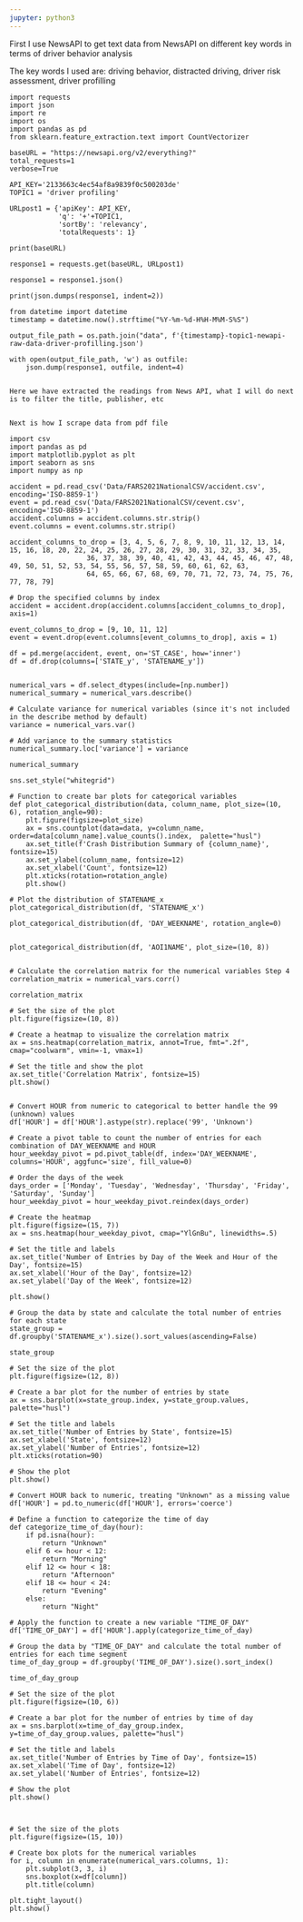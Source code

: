 ```yaml
---
jupyter: python3
---
```



First I use NewsAPI to get text data from NewsAPI on different key words in terms of driver behavior analysis

The key words I used are: driving behavior, distracted driving, driver risk assessment, driver profilling

```.python
import requests
import json
import re
import os
import pandas as pd
from sklearn.feature_extraction.text import CountVectorizer

baseURL = "https://newsapi.org/v2/everything?"
total_requests=1
verbose=True

API_KEY='2133663c4ec54af8a9839f0c500203de'
TOPIC1 = 'driver profiling'

URLpost1 = {'apiKey': API_KEY,
            'q': '+'+TOPIC1,
            'sortBy': 'relevancy',
            'totalRequests': 1}

print(baseURL)

response1 = requests.get(baseURL, URLpost1) 

response1 = response1.json() 

print(json.dumps(response1, indent=2))

from datetime import datetime
timestamp = datetime.now().strftime("%Y-%m-%d-H%H-M%M-S%S")

output_file_path = os.path.join("data", f'{timestamp}-topic1-newapi-raw-data-driver-profilling.json')

with open(output_file_path, 'w') as outfile:
    json.dump(response1, outfile, indent=4)


Here we have extracted the readings from News API, what I will do next is to filter the title, publisher, etc


Next is how I scrape data from pdf file

import csv
import pandas as pd
import matplotlib.pyplot as plt
import seaborn as sns
import numpy as np

accident = pd.read_csv('Data/FARS2021NationalCSV/accident.csv', encoding='ISO-8859-1')
event = pd.read_csv('Data/FARS2021NationalCSV/cevent.csv', encoding='ISO-8859-1')
accident.columns = accident.columns.str.strip()
event.columns = event.columns.str.strip()

accident_columns_to_drop = [3, 4, 5, 6, 7, 8, 9, 10, 11, 12, 13, 14, 15, 16, 18, 20, 22, 24, 25, 26, 27, 28, 29, 30, 31, 32, 33, 34, 35,
                   36, 37, 38, 39, 40, 41, 42, 43, 44, 45, 46, 47, 48, 49, 50, 51, 52, 53, 54, 55, 56, 57, 58, 59, 60, 61, 62, 63,
                   64, 65, 66, 67, 68, 69, 70, 71, 72, 73, 74, 75, 76, 77, 78, 79]

# Drop the specified columns by index
accident = accident.drop(accident.columns[accident_columns_to_drop], axis=1)

event_columns_to_drop = [9, 10, 11, 12]
event = event.drop(event.columns[event_columns_to_drop], axis = 1)

df = pd.merge(accident, event, on='ST_CASE', how='inner')
df = df.drop(columns=['STATE_y', 'STATENAME_y'])


numerical_vars = df.select_dtypes(include=[np.number])
numerical_summary = numerical_vars.describe()

# Calculate variance for numerical variables (since it's not included in the describe method by default)
variance = numerical_vars.var()

# Add variance to the summary statistics
numerical_summary.loc['variance'] = variance

numerical_summary

sns.set_style("whitegrid")

# Function to create bar plots for categorical variables
def plot_categorical_distribution(data, column_name, plot_size=(10, 6), rotation_angle=90):
    plt.figure(figsize=plot_size)
    ax = sns.countplot(data=data, y=column_name, order=data[column_name].value_counts().index,  palette="husl")
    ax.set_title(f'Crash Distribution Summary of {column_name}', fontsize=15)
    ax.set_ylabel(column_name, fontsize=12)
    ax.set_xlabel('Count', fontsize=12)
    plt.xticks(rotation=rotation_angle)
    plt.show()

# Plot the distribution of STATENAME_x
plot_categorical_distribution(df, 'STATENAME_x')

plot_categorical_distribution(df, 'DAY_WEEKNAME', rotation_angle=0)


plot_categorical_distribution(df, 'AOI1NAME', plot_size=(10, 8))


# Calculate the correlation matrix for the numerical variables Step 4
correlation_matrix = numerical_vars.corr()

correlation_matrix

# Set the size of the plot
plt.figure(figsize=(10, 8))

# Create a heatmap to visualize the correlation matrix
ax = sns.heatmap(correlation_matrix, annot=True, fmt=".2f", cmap="coolwarm", vmin=-1, vmax=1)

# Set the title and show the plot
ax.set_title('Correlation Matrix', fontsize=15)
plt.show()


# Convert HOUR from numeric to categorical to better handle the 99 (unknown) values
df['HOUR'] = df['HOUR'].astype(str).replace('99', 'Unknown')

# Create a pivot table to count the number of entries for each combination of DAY_WEEKNAME and HOUR
hour_weekday_pivot = pd.pivot_table(df, index='DAY_WEEKNAME', columns='HOUR', aggfunc='size', fill_value=0)

# Order the days of the week
days_order = ['Monday', 'Tuesday', 'Wednesday', 'Thursday', 'Friday', 'Saturday', 'Sunday']
hour_weekday_pivot = hour_weekday_pivot.reindex(days_order)

# Create the heatmap
plt.figure(figsize=(15, 7))
ax = sns.heatmap(hour_weekday_pivot, cmap="YlGnBu", linewidths=.5)

# Set the title and labels
ax.set_title('Number of Entries by Day of the Week and Hour of the Day', fontsize=15)
ax.set_xlabel('Hour of the Day', fontsize=12)
ax.set_ylabel('Day of the Week', fontsize=12)

plt.show()

# Group the data by state and calculate the total number of entries for each state
state_group = df.groupby('STATENAME_x').size().sort_values(ascending=False)

state_group

# Set the size of the plot
plt.figure(figsize=(12, 8))

# Create a bar plot for the number of entries by state
ax = sns.barplot(x=state_group.index, y=state_group.values, palette="husl")

# Set the title and labels
ax.set_title('Number of Entries by State', fontsize=15)
ax.set_xlabel('State', fontsize=12)
ax.set_ylabel('Number of Entries', fontsize=12)
plt.xticks(rotation=90)

# Show the plot
plt.show()

# Convert HOUR back to numeric, treating "Unknown" as a missing value
df['HOUR'] = pd.to_numeric(df['HOUR'], errors='coerce')

# Define a function to categorize the time of day
def categorize_time_of_day(hour):
    if pd.isna(hour):
        return "Unknown"
    elif 6 <= hour < 12:
        return "Morning"
    elif 12 <= hour < 18:
        return "Afternoon"
    elif 18 <= hour < 24:
        return "Evening"
    else:
        return "Night"

# Apply the function to create a new variable "TIME_OF_DAY"
df['TIME_OF_DAY'] = df['HOUR'].apply(categorize_time_of_day)

# Group the data by "TIME_OF_DAY" and calculate the total number of entries for each time segment
time_of_day_group = df.groupby('TIME_OF_DAY').size().sort_index()

time_of_day_group

# Set the size of the plot
plt.figure(figsize=(10, 6))

# Create a bar plot for the number of entries by time of day
ax = sns.barplot(x=time_of_day_group.index, y=time_of_day_group.values, palette="husl")

# Set the title and labels
ax.set_title('Number of Entries by Time of Day', fontsize=15)
ax.set_xlabel('Time of Day', fontsize=12)
ax.set_ylabel('Number of Entries', fontsize=12)

# Show the plot
plt.show()



# Set the size of the plots
plt.figure(figsize=(15, 10))

# Create box plots for the numerical variables
for i, column in enumerate(numerical_vars.columns, 1):
    plt.subplot(3, 3, i)
    sns.boxplot(x=df[column])
    plt.title(column)

plt.tight_layout()
plt.show()

```
